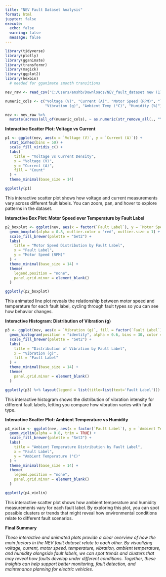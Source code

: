 ```yaml
---
title: "NEV Fault Dataset Analysis"
format: html
jupyter: false
execute:
  echo: false
  warning: false
  message: false
---
```


```r
library(tidyverse)
library(plotly)
library(gganimate)
library(transformr)
library(magick)
library(ggplot2)
library(hexbin)
  # needed for gganimate smooth transitions

nev_raw <- read_csv("C:/Users/anshb/Downloads/NEV_fault_dataset new (1).csv", col_types = cols(.default = "c"))

numeric_cols <- c("Voltage (V)", "Current (A)", "Motor Speed (RPM)", "Temperature (°C)", 
                  "Vibration (g)", "Ambient Temp (°C)", "Humidity (%)")

nev <- nev_raw %>%
  mutate(across(all_of(numeric_cols), ~ as.numeric(str_remove_all(., "\\."))))

```

**Interactive Scatter Plot: Voltage vs Current**

```r

p1 <- ggplot(nev, aes(x = `Voltage (V)`, y = `Current (A)`)) +
  stat_binhex(bins = 50) +
  scale_fill_viridis_c() +
  labs(
    title = "Voltage vs Current Density",
    x = "Voltage (V)",
    y = "Current (A)",
    fill = "Count"
  ) +
  theme_minimal(base_size = 14)

ggplotly(p1)
```



This interactive scatter plot shows how voltage and current measurements vary across different fault labels. You can zoom, pan, and hover to explore patterns in the dataset.

**Interactive Box Plot: Motor Speed over Temperature by Fault Label**

```r
p2_boxplot <- ggplot(nev, aes(x = factor(`Fault Label`), y = `Motor Speed (RPM)`, fill = factor(`Fault Label`))) +
  geom_boxplot(alpha = 0.8, outlier.color = "red", outlier.size = 1) +
  scale_fill_brewer(palette = "Set2") +
  labs(
    title = "Motor Speed Distribution by Fault Label",
    x = "Fault Label",
    y = "Motor Speed (RPM)"
  ) +
  theme_minimal(base_size = 14) +
  theme(
    legend.position = "none",
    panel.grid.minor = element_blank()
  )

ggplotly(p2_boxplot)
```



This animated line plot reveals the relationship between motor speed and temperature for each fault label, cycling through fault types so you can see how behavior changes.

**Interactive Histogram: Distribution of Vibration (g)**

```r
p3 <- ggplot(nev, aes(x = `Vibration (g)`, fill = factor(`Fault Label`))) +
  geom_histogram(position = "identity", alpha = 0.6, bins = 30, color = "black") +
  scale_fill_brewer(palette = "Set2") +
  labs(
    title = "Distribution of Vibration by Fault Label",
    x = "Vibration (g)",
    fill = "Fault Label"
  ) +
  theme_minimal(base_size = 14) +
  theme(
    panel.grid.minor = element_blank()
  )

ggplotly(p3) %>% layout(legend = list(title=list(text='Fault Label')))
```



This interactive histogram shows the distribution of vibration intensity for different fault labels, letting you compare how vibration varies with fault type.

**Interactive Scatter Plot: Ambient Temperature vs Humidity**

```r
p4_violin <- ggplot(nev, aes(x = factor(`Fault Label`), y = `Ambient Temp (°C)`, fill = factor(`Fault Label`))) +
  geom_violin(alpha = 0.8, trim = TRUE) +
  scale_fill_brewer(palette = "Set2") +
  labs(
    title = "Ambient Temperature Distribution by Fault Label",
    x = "Fault Label",
    y = "Ambient Temperature (°C)"
  ) +
  theme_minimal(base_size = 14) +
  theme(
    legend.position = "none",
    panel.grid.minor = element_blank()
  )

ggplotly(p4_violin)
```



This interactive scatter plot shows how ambient temperature and humidity measurements vary for each fault label. By exploring this plot, you can spot possible clusters or trends that might reveal how environmental conditions relate to different fault scenarios.



**Final Summary**

*These interactive and animated plots provide a clear overview of how the main factors in the NEV fault dataset relate to each other. By visualizing voltage, current, motor speed, temperature, vibration, ambient temperature, and humidity alongside fault labels, we can spot trends and clusters that may reveal how faults develop under different conditions. Together, these insights can help support better monitoring, fault detection, and maintenance planning for electric vehicles.*
